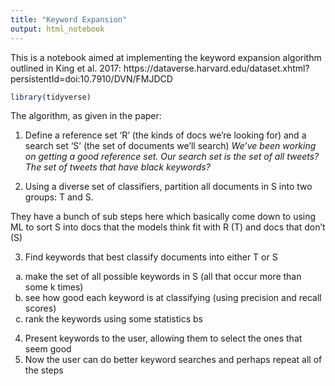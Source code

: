 ```yaml
---
title: "Keyword Expansion"
output: html_notebook
---
```


This is a notebook aimed at implementing the keyword expansion algorithm outlined in King et al. 2017: https://dataverse.harvard.edu/dataset.xhtml?persistentId=doi:10.7910/DVN/FMJDCD 

```r
library(tidyverse)
```


The algorithm, as given in the paper:

1. Define a reference set 'R' (the kinds of docs we're looking for) and a search set 'S' (the set of documents we'll search)
*We've been working on getting a good reference set. Our search set is the set of all tweets? The set of tweets that have black keywords?*

2. Using a diverse set of classifiers, partition all documents in S into two groups: T and S\T. 

They have a bunch of sub steps here which basically come down to using ML to sort S into docs that the models think fit with R (T) and docs that don't (S\T)

3. Find keywords that best classify documents into either T or S\T

  a. make the set of all possible keywords in S (all that occur more than some k times)
  b. see how good each keyword is at classifying (using precision and recall scores)
  c. rank the keywords using some statistics bs

4. Present keywords to the user, allowing them to select the ones that seem good
5. Now the user can do better keyword searches and perhaps repeat all of the steps